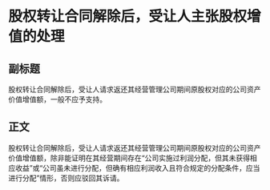 # 股权转让合同解除后，受让人主张股权增值的处理
## 副标题
股权转让合同解除后，受让人请求返还其经营管理公司期间原股权对应的公司资产价值增值额，一般不应予支持。
## 正文
股权转让合同解除后，受让人请求返还其经营管理公司期间原股权对应的公司资产价值增值额，除非能证明在其经营期间存在“公司实施过利润分配，但其未获得相应收益”或“公司虽未进行分配，但确有相应利润收入且符合规定的分配条件，应当进行分配”情形，否则应驳回其诉请。